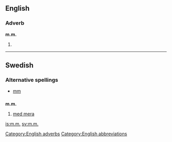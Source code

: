 {{also|mm|Mm|MM|mm.|.mm}}
==English==
===Adverb===
'''m.m.'''
#{{abbreviation of|[[mutatis mutandis]]}}

[[Category:English adverbs]]
[[Category:English abbreviations]]


----

==Swedish==
===Alternative spellings===
*[[mm#Swedish|mm]]

==={{abbreviation|Swedish}}===
'''m.m.'''

# [[med mera]]

[[is:m.m.]]
[[sv:m.m.]]